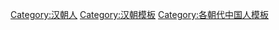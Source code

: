 [[Category:汉朝人|Category:汉朝人]]
[[Category:汉朝模板|Category:汉朝模板]]
[[Category:各朝代中国人模板|Category:各朝代中国人模板]]